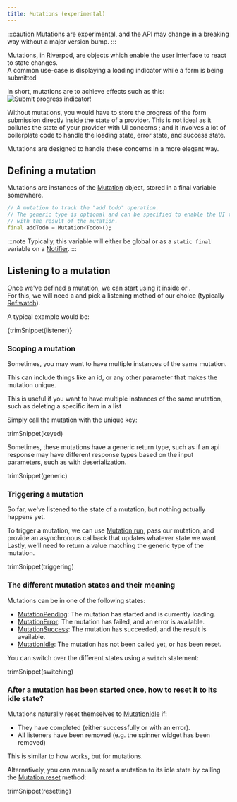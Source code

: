 ```yaml
---
title: Mutations (experimental)
---
```


:::caution
Mutations are experimental, and the API may change in a breaking way without
a major version bump.
:::

Mutations, in Riverpod, are objects which enable the user interface
to react to state changes.  
A common use-case is displaying a loading indicator while a form is being submitted

In short, mutations are to achieve effects such as this:  
![Submit progress indicator](/img/concepts2/mutations/spinner.gif)!

Without mutations, you would have to store the progress of the form submission
directly inside the state of a provider. This is not ideal as it pollutes the
state of your provider with UI concerns ; and it involves a lot of boilerplate code
to handle the loading state, error state, and success state.

Mutations are designed to handle these concerns in a more elegant way.

## Defining a mutation

Mutations are instances of the [Mutation] object, stored in a final variable somewhere.

```dart
// A mutation to track the "add todo" operation.
// The generic type is optional and can be specified to enable the UI to interact
// with the result of the mutation.
final addTodo = Mutation<Todo>();
```

:::note
Typically, this variable will either be global or as a `static final` variable on
a [Notifier].
:::

## Listening to a mutation

Once we've defined a mutation, we can start using it inside <Link documentID="concepts2/consumers" /> or <Link documentID="concepts2/providers" />.  
For this, we will need a <Link documentID="concepts2/refs" /> and pick a listening method of our choice
(typically [Ref.watch]).

A typical example would be:

<CodeBlock>{trimSnippet(listener)}</CodeBlock>

### Scoping a mutation

Sometimes, you may want to have multiple instances of the same mutation.

This can include things like an id, or any other parameter that makes the mutation unique.

This is useful if you want to have multiple instances of the same mutation,
such as deleting a specific item in a list

Simply call the mutation with the unique key:

<CodeBlock>trimSnippet(keyed)</CodeBlock>

Sometimes, these mutations have a generic return type,
such as if an api response may have different response types
based on the input parameters, such as with deserialization.

<CodeBlock>trimSnippet(generic)</CodeBlock>

### Triggering a mutation

So far, we've listened to the state of a mutation, but nothing actually happens yet.

To trigger a mutation, we can use [Mutation.run], pass our mutation, and provide an asynchronous callback
that updates whatever state we want. Lastly, we'll need to return a value matching the generic type of the mutation.

<CodeBlock>trimSnippet(triggering)</CodeBlock>

### The different mutation states and their meaning

Mutations can be in one of the following states:
- [MutationPending]: The mutation has started and is currently loading.
- [MutationError]: The mutation has failed, and an error is available.
- [MutationSuccess]: The mutation has succeeded, and the result is available.
- [MutationIdle]: The mutation has not been called yet, or has been reset.

You can switch over the different states using a `switch` statement:

<CodeBlock>trimSnippet(switching)</CodeBlock>

### After a mutation has been started once, how to reset it to its idle state?

Mutations naturally reset themselves to [MutationIdle] if:
- They have completed (either successfully or with an error).
- All listeners have been removed (e.g. the spinner widget has been removed)

This is similar to how <Link documentID="concepts2/auto_dispose"/> works, but for mutations.

Alternatively, you can manually reset a mutation to its idle state
by calling the [Mutation.reset] method:

<CodeBlock>trimSnippet(resetting)</CodeBlock>

[MutationPending]: https://pub.dev/documentation/riverpod/3.0.0-dev.17/experimental_mutation/MutationPending-class.html
[MutationError]: https://pub.dev/documentation/riverpod/3.0.0-dev.17/experimental_mutation/MutationError-class.html
[MutationSuccess]: https://pub.dev/documentation/riverpod/3.0.0-dev.17/experimental_mutation/MutationSuccess-class.html
[MutationIdle]: https://pub.dev/documentation/riverpod/3.0.0-dev.17/experimental_mutation/MutationIdle-class.html
[Mutation.reset]: https://pub.dev/documentation/riverpod/3.0.0-dev.17/experimental_mutation/Mutation/reset.html
[Mutation.run]: https://pub.dev/documentation/riverpod/3.0.0-dev.17/experimental_mutation/Mutation/run.html
[Mutation]: https://pub.dev/documentation/riverpod/3.0.0-dev.17/experimental_mutation/Mutation-class.html
[Notifier]: https://pub.dev/documentation/riverpod/3.0.0-dev.17/riverpod/Notifier-class.html
[Ref.watch]: https://pub.dev/documentation/riverpod/3.0.0-dev.17/riverpod/Ref/watch.html